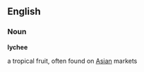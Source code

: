 ==English==
===Noun===
'''lychee'''

a tropical fruit, often found on [[Asian]] markets
{{wikipedia}}